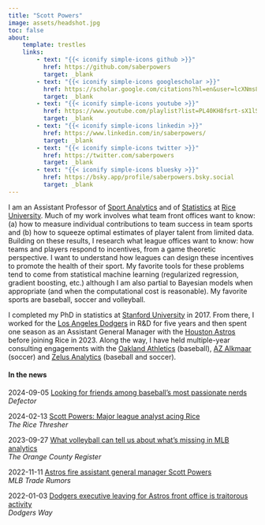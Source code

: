 ```yaml
---
title: "Scott Powers"
image: assets/headshot.jpg
toc: false
about:
    template: trestles
    links:
        - text: "{{< iconify simple-icons github >}}"
          href: https://github.com/saberpowers
          target: _blank
        - text: "{{< iconify simple-icons googlescholar >}}"
          href: https://scholar.google.com/citations?hl=en&user=lcXNms8AAAAJ
          target: _blank
        - text: "{{< iconify simple-icons youtube >}}"
          href: https://www.youtube.com/playlist?list=PL40KH8fsrt-sX1lSf659bl1u341F76ue3
          target: _blank
        - text: "{{< iconify simple-icons linkedin >}}"
          href: https://www.linkedin.com/in/saberpowers/
          target: _blank
        - text: "{{< iconify simple-icons twitter >}}"
          href: https://twitter.com/saberpowers
          target: _blank
        - text: "{{< iconify simple-icons bluesky >}}"
          href: https://bsky.app/profile/saberpowers.bsky.social
          target: _blank
---
```


I am an Assistant Professor of [Sport Analytics](https://sport.rice.edu/){target="_blank"} and of [Statistics](https://statistics.rice.edu/){target="_blank"} at [Rice University](https://www.rice.edu/){target="_blank"}. Much of my work involves what team front offices want to know: (a) how to measure individual contributions to team success in team sports and (b) how to squeeze optimal estimates of player talent from limited data. Building on these results, I research what league offices want to know: how teams and players respond to incentives, from a game theoretic perspective. I want to understand how leagues can design these incentives to promote the health of their sport. My favorite tools for these problems tend to come from statistical machine learning (regularized regression, gradient boosting, etc.) although I am also partial to Bayesian models when appropriate (and when the computational cost is reasonable). My favorite sports are baseball, soccer and volleyball.

I completed my PhD in statistics at [Stanford University](https://www.stanford.edu/){target="_blank"} in 2017. From there, I worked for the [Los Angeles Dodgers](https://www.mlb.com/dodgers){target="_blank"} in R&D for five years and then spent one season as an Assistant General Manager with the [Houston Astros](https://www.mlb.com/astros){target="_blank"} before joining Rice in 2023. Along the way, I have held multiple-year consulting engagements with the [Oakland Athletics](https://www.mlb.com/athletics){target="_blank"} (baseball), [AZ Alkmaar](https://www.az.nl/en){target="_blank"} (soccer) and [Zelus Analytics](https://zelusanalytics.com/){target="_blank"} (baseball and soccer).

#### In the news

2024-09-05 [Looking for friends among baseball's most passionate nerds](https://defector.com/looking-for-friends-among-baseballs-most-passionate-nerds){target="_blank"}\
*Defector*

2024-02-13 [​​Scott Powers: Major league analyst acing Rice](https://www.ricethresher.org/article/2024/02/scott-powers-major-league-analyst-acing-rice){target="_blank"}\
*The Rice Thresher*

2023-09-27 [What volleyball can tell us about what’s missing in MLB analytics](https://www.ocregister.com/2023/09/27/hoornstra-reckoning-with-the-powers-and-limits-of-analytics-in-baseball/){target="_blank"}\
*The Orange County Register*

2022-11-11 [Astros fire assistant general manager Scott Powers](https://www.mlbtraderumors.com/2022/11/astros-fire-assistant-general-manager-scott-powers.html){target="_blank"}\
*MLB Trade Rumors*

2022-01-03 [Dodgers executive leaving for Astros front office is traitorous activity](https://dodgersway.com/2022/01/03/dodgers-executive-leaving-astros-front-office-traitorous-activity/){target="_blank"}\
*Dodgers Way*
